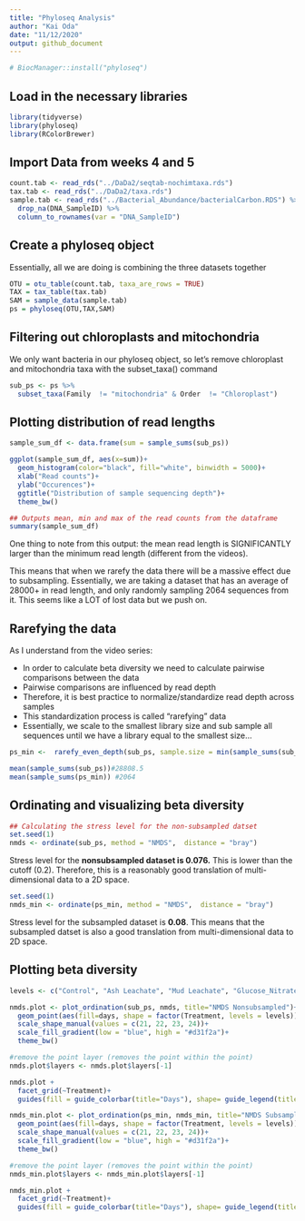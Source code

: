 ```yaml
---
title: "Phyloseq Analysis"
author: "Kai Oda"
date: "11/12/2020"
output: github_document
---
```


```r
# BiocManager::install("phyloseq")
```

## Load in the necessary libraries 
```r
library(tidyverse)
library(phyloseq)
library(RColorBrewer)
```

## Import Data from weeks 4 and 5

```r
count.tab <- read_rds("../DaDa2/seqtab-nochimtaxa.rds") 
tax.tab <- read_rds("../DaDa2/taxa.rds") 
sample.tab <- read_rds("../Bacterial_Abundance/bacterialCarbon.RDS") %>% 
  drop_na(DNA_SampleID) %>% 
  column_to_rownames(var = "DNA_SampleID") 
```

## Create a phyloseq object 

Essentially, all we are doing is combining the three datasets together 

```r
OTU = otu_table(count.tab, taxa_are_rows = TRUE) 
TAX = tax_table(tax.tab)
SAM = sample_data(sample.tab)
ps = phyloseq(OTU,TAX,SAM) 
```

## Filtering out chloroplasts and mitochondria 

We only want bacteria in our phyloseq object, so let's remove chloroplast and mitochondria taxa with the subset_taxa() command 

```r
sub_ps <- ps %>%
  subset_taxa(Family  != "mitochondria" & Order  != "Chloroplast")
```

## Plotting distribution of read lengths 

```r
sample_sum_df <- data.frame(sum = sample_sums(sub_ps))

ggplot(sample_sum_df, aes(x=sum))+
  geom_histogram(color="black", fill="white", binwidth = 5000)+
  xlab("Read counts")+
  ylab("Occurences")+
  ggtitle("Distribution of sample sequencing depth")+
  theme_bw()

```

```r
## Outputs mean, min and max of the read counts from the dataframe
summary(sample_sum_df)
```

One thing to note from this output: the mean read length is SIGNIFICANTLY larger than the minimum read length (different from the videos). 

This means that when we rarefy the data there will be a massive effect due to subsampling. Essentially, we are taking a dataset that has an average of 28000+ in read length, and only randomly sampling 2064 sequences from it. This seems like a LOT of lost data but we push on. 

## Rarefying the data 

As I understand from the video series: 

- In order to calculate beta diversity we need to calculate pairwise comparisons between the data 
- Pairwise comparisons are influenced by read depth 
- Therefore, it is best practice to normalize/standardize read depth across samples 
- This standardization process is called "rarefying" data
- Essentially, we scale to the smallest library size and sub sample all sequences until we have a library equal to the smallest size... 

```r
ps_min <-  rarefy_even_depth(sub_ps, sample.size = min(sample_sums(sub_ps)))

mean(sample_sums(sub_ps))#28808.5
mean(sample_sums(ps_min)) #2064 
```

## Ordinating and visualizing beta diversity 

```r
## Calculating the stress level for the non-subsampled datset 
set.seed(1)
nmds <- ordinate(sub_ps, method = "NMDS",  distance = "bray") 
```

Stress level for the **nonsubsampled dataset is 0.076.** This is lower than the cutoff (0.2). Therefore, this is a reasonably good translation of multi-dimensional data to a 2D space. 

```r
set.seed(1)
nmds_min <- ordinate(ps_min, method = "NMDS",  distance = "bray") 
```

Stress level for the subsampled dataset is **0.08**. This means that the subsampled datset is also a good translation from multi-dimensional data to 2D space. 

## Plotting beta diversity 

```r
levels <- c("Control", "Ash Leachate", "Mud Leachate", "Glucose_Nitrate_Phosphate")

nmds.plot <- plot_ordination(sub_ps, nmds, title="NMDS Nonsubsampled")+
  geom_point(aes(fill=days, shape = factor(Treatment, levels = levels)), alpha = 0.6, stroke = 2, size = 4)+
  scale_shape_manual(values = c(21, 22, 23, 24))+
  scale_fill_gradient(low = "blue", high = "#d31f2a")+
  theme_bw()

#remove the point layer (removes the point within the point)
nmds.plot$layers <- nmds.plot$layers[-1]

nmds.plot + 
  facet_grid(~Treatment)+
  guides(fill = guide_colorbar(title="Days"), shape= guide_legend(title="Treatment"))

```

```r
nmds_min.plot <- plot_ordination(ps_min, nmds_min, title="NMDS Subsampled")+
  geom_point(aes(fill=days, shape = factor(Treatment, levels = levels)), alpha = 0.6, stroke = 2, size = 4)+
  scale_shape_manual(values = c(21, 22, 23, 24))+
  scale_fill_gradient(low = "blue", high = "#d31f2a")+
  theme_bw()

#remove the point layer (removes the point within the point)
nmds_min.plot$layers <- nmds_min.plot$layers[-1]

nmds_min.plot + 
  facet_grid(~Treatment)+
  guides(fill = guide_colorbar(title="Days"), shape= guide_legend(title="Treatment"))
```






